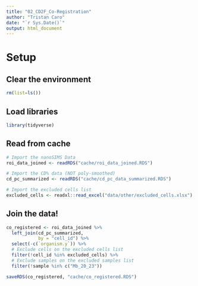 ```yaml
---
title: "02_CD2F_Co-Registration"
author: "Tristan Caro"
date: "`r Sys.Date()`"
output: html_document
---
```


# Setup


## Clear the environment

```r
rm(list=ls())
```


## Load libraries

```r
library(tidyverse)
```

## Read from cache
```r
# Import the nanoSIMS Data
roi_data_joined <- readRDS("cache/roi_data_joined.RDS")

# Import the CD% data (NOT poly-smoothed)
cd_pc_summarized <- readRDS("cache/cd_pc_data_summarized.RDS")

# Import the excluded cells list
excluded_cells <- readxl::read_excel("data/other/excluded_cells.xlsx") %>% pull(cell_id)
```

## Join the data!

```r
co_registered <- roi_data_joined %>% 
  left_join(cd_pc_summarized,
            by = "cell_id") %>% 
  select(-c(`organism.y`)) %>% 
  # Exclude cells on the excluded cells list
  filter(!cell_id %in% excluded_cells) %>% 
  # Exclude samples on the excluded samples list
  filter(!sample %in% c("Mb_20_23"))

```

```r
saveRDS(co_registered, "cache/co_registered.RDS")
```

